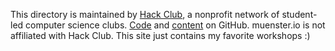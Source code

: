 This directory is maintained by [Hack&nbsp;Club](https://hackclub.com/),
a nonprofit network of student-led computer science clubs.
[Code](https://github.com/hackclub/workshops) and [content](https://github.com/hackclub/hackclub)
on GitHub.
muenster.io is not affiliated with Hack&nbsp;Club. This site just contains my favorite workshops :)